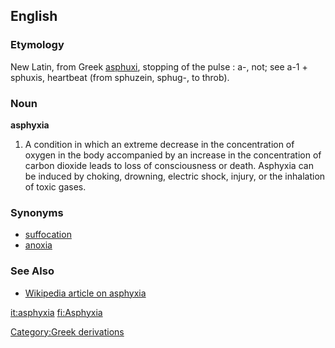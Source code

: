 [[Category:Greek derivations]]
==English==
===Etymology===
New Latin, from Greek [[asphuxi]], stopping of the pulse  : a-, not; see a-1 + sphuxis, heartbeat (from sphuzein, sphug-, to throb).

===Noun===
'''asphyxia'''

#A condition in which an extreme decrease in the concentration of oxygen in the body accompanied by an increase in the concentration of carbon dioxide leads to loss of consciousness or death.  Asphyxia can be induced by choking, drowning, electric shock, injury, or the inhalation of toxic gases.

===Synonyms===
*[[suffocation]]
*[[anoxia]]

===See Also===
*[[w:asphyxia|Wikipedia article on asphyxia]]

[[it:asphyxia]]
[[fi:Asphyxia]]